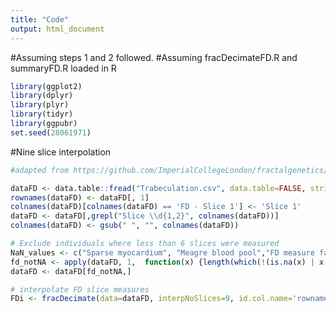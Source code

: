 ```yaml
---
title: "Code"
output: html_document
---
```


#Assuming steps 1 and 2 followed.
#Assuming fracDecimateFD.R and summaryFD.R loaded in R

```r
library(ggplot2)
library(dplyr)
library(plyr)
library(tidyr)
library(ggpubr)
set.seed(28061971)
```

#Nine slice interpolation

```r
#adapted from https://github.com/ImperialCollegeLondon/fractalgenetics/blob/master/UK-Biobank/phenotypes/preparePheno-discovery.r

dataFD <- data.table::fread("Trabeculation.csv", data.table=FALSE, stringsAsFactors=FALSE, na.strings=c("NA", "NaN"), sep=",")
rownames(dataFD) <- dataFD[, 1]
colnames(dataFD)[colnames(dataFD) == 'FD - Slice 1'] <- 'Slice 1'
dataFD <- dataFD[,grepl("Slice \\d{1,2}", colnames(dataFD))]
colnames(dataFD) <- gsub(" ", "", colnames(dataFD))

# Exclude individuals where less than 6 slices were measured
NaN_values <- c("Sparse myocardium", "Meagre blood pool","FD measure failed", "")
fd_notNA <- apply(dataFD, 1,  function(x) {length(which(!(is.na(x) | x %in% NaN_values))) > 5})
dataFD <- dataFD[fd_notNA,]

# interpolate FD slice measures
FDi <- fracDecimate(data=dataFD, interpNoSlices=9, id.col.name='rownames', cut.off = 6)
```
